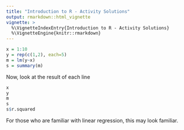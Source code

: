 ```yaml
---
title: "Introduction to R - Activity Solutions"
output: rmarkdown::html_vignette
vignette: >
  %\VignetteIndexEntry{Introduction to R - Activity Solutions}
  %\VignetteEngine{knitr::rmarkdown}
---
```


```r
x = 1:10
y = rep(c(1,2), each=5)
m = lm(y~x)
s = summary(m)
```

Now, look at the result of each line

```r
x
y
m
s
s$r.squared
```

For those who are familiar with linear regression, this may look familiar. 

